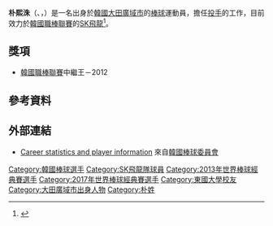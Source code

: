{{Infobox KBO player|
|name=朴熙洙|
|image=|
|width=300|
|position=投手|
|team=|
|number=|
|bats=右|
|throws=左|
|birthdate={{birth_date_and_age|1983|7|13|mf=y}}|
|birthplace={{KOR}}[[大田廣域市|大田廣域市]]|
|debutdate=8月4日
|debutyear=2006年
|debutteam=SK飛龍
|statyear=2020年球季
|stat1label=勝投—敗投
|stat1value=21－22
|stat2label=中繼－救援
|stat2value=60－79
|stat3label=三振—四壞
|stat3value=408－179
|stat4label=防禦率
|stat4value=3.02
|teams=<nowiki></nowiki> 
* 大田高等學校
* [[東國大學|東國大學]] 
* [[SK飛龍|SK飛龍]] (2006年–2020年)
| highlights    = 
| update        = 
}}
{{MedalTableTop}}
{{MedalSport|男子[[棒球|棒球]]}}
{{MedalCountry|{{KOR}}}}
{{MedalCompetition|[[亞洲青棒錦標賽|亞洲青棒錦標賽]]}}
{{MedalBronze|[[2001年亞洲青棒錦標賽|2001年 台北]]|隊際}}
{{MedalBottom}}
{{Infobox Korean name
| hangul  = 박희수
| hanja   = 朴熙洙
| rr      = 
| mr      = 
}}

'''朴熙洙'''（{{lang-en|'''Park Hee-soo'''}}、{{lang-ko|'''박희수'''}}，{{bd|1983年|7月13日|catIdx=Park, Hee-soo}}）是一名出身於[[韓國|韓國]][[大田廣域市|大田廣域市]]的[[棒球|棒球]]運動員，擔任[[投手|投手]]的工作，目前效力於[[韓國職棒聯賽|韓國職棒聯賽]]的[[SK飛龍|SK飛龍]]<ref>{{cite news |title=S. Korea blanks Cuba 6-0 in first baseball game at new dome |url=http://english.yonhapnews.co.kr/culturesports/2015/11/04/91/0702000000AEN20151104010751315F.html |newspaper=[[韓國聯合通訊社|韓國聯合通訊社]] |location=Seoul |date=2015-11-04 |accessdate=2015-11-10 |archive-date=2016-03-05 |archive-url=https://web.archive.org/web/20160305024809/http://english.yonhapnews.co.kr/culturesports/2015/11/04/91/0702000000AEN20151104010751315F.html |dead-url=no }}</ref>。

== 獎項 ==
* [[韓國職棒聯賽|韓國職棒聯賽]]中繼王－2012

== 參考資料 ==
{{Reflist}}

== 外部連結 ==
* [http://eng.koreabaseball.com/teams/playerinfopitcher/summary.aspx?pcode=76858 Career statistics and player information] {{Wayback|url=http://eng.koreabaseball.com/teams/playerinfopitcher/summary.aspx?pcode=76858 |date=20201001164645 }} 來自[[韓國棒球委員會|韓國棒球委員會]]
{{baseballstats |mlb= |espn= |br= |fangraphs= |cube= |brm=park--000hyi }}
{{2013年世界棒球經典賽韓國成棒代表隊}}
{{2017年世界棒球經典賽韓國成棒代表隊}}
{{DEFAULTSORT:Park, Hee-soo}}
[[Category:韓國棒球選手|Category:韓國棒球選手]]
[[Category:SK飛龍隊球員|Category:SK飛龍隊球員]]
[[Category:2013年世界棒球經典賽選手|Category:2013年世界棒球經典賽選手]]
[[Category:2017年世界棒球經典賽選手|Category:2017年世界棒球經典賽選手]]
[[Category:東國大學校友|Category:東國大學校友]]
[[Category:大田廣域市出身人物|Category:大田廣域市出身人物]]
[[Category:朴姓|Category:朴姓]]